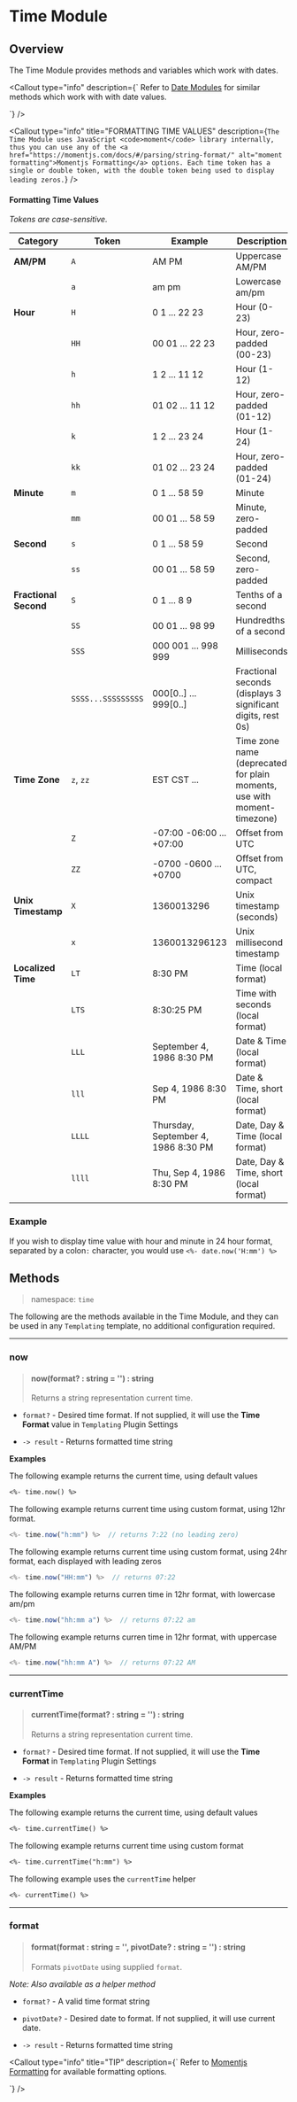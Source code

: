 
# Time Module

## Overview

The Time Module provides methods and variables which work with dates.

<Callout
  type="info"
  description={`
Refer to <a href="/built-in-modules/templating-modules-date" alt="Date Module">Date Modules</a> for similar methods which work with with date values.
  
  `}
/>

<Callout
  type="info"
  title="FORMATTING TIME VALUES"
  description={`
The Time Module uses JavaScript <code>moment</code> library internally, thus you can use any of the <a href="https://momentjs.com/docs/#/parsing/string-format/" alt="moment formatting">Momentjs Formatting</a> options.
Each time token has a single or double token, with the double token being used to display leading zeros.
  `}
/>

#### Formatting Time Values

_Tokens are case-sensitive._

| Category          | Token                | Example                                           | Description                                                                  |
| ----------------- | -------------------- | ------------------------------------------------- | ---------------------------------------------------------------------------- |
| **AM/PM**         | `A`                  | AM PM                                             | Uppercase AM/PM                                                              |
|                   | `a`                  | am pm                                             | Lowercase am/pm                                                              |
| **Hour**          | `H`                  | 0 1 ... 22 23                                     | Hour (0-23)                                                                  |
|                   | `HH`                 | 00 01 ... 22 23                                   | Hour, zero-padded (00-23)                                                    |
|                   | `h`                  | 1 2 ... 11 12                                     | Hour (1-12)                                                                  |
|                   | `hh`                 | 01 02 ... 11 12                                   | Hour, zero-padded (01-12)                                                    |
|                   | `k`                  | 1 2 ... 23 24                                     | Hour (1-24)                                                                  |
|                   | `kk`                 | 01 02 ... 23 24                                   | Hour, zero-padded (01-24)                                                    |
| **Minute**        | `m`                  | 0 1 ... 58 59                                     | Minute                                                                       |
|                   | `mm`                 | 00 01 ... 58 59                                   | Minute, zero-padded                                                          |
| **Second**        | `s`                  | 0 1 ... 58 59                                     | Second                                                                       |
|                   | `ss`                 | 00 01 ... 58 59                                   | Second, zero-padded                                                          |
| **Fractional Second** | `S`              | 0 1 ... 8 9                                       | Tenths of a second                                                           |
|                   | `SS`                 | 00 01 ... 98 99                                   | Hundredths of a second                                                       |
|                   | `SSS`                | 000 001 ... 998 999                               | Milliseconds                                                                 |
|                   | `SSSS...SSSSSSSSS`   | 000[0..] ... 999[0..]                             | Fractional seconds (displays 3 significant digits, rest 0s)                  |
| **Time Zone**     | `z`, `zz`            | EST CST ...                                       | Time zone name (deprecated for plain moments, use with moment-timezone)      |
|                   | `Z`                  | -07:00 -06:00 ... +07:00                          | Offset from UTC                                                              |
|                   | `ZZ`                 | -0700 -0600 ... +0700                             | Offset from UTC, compact                                                     |
| **Unix Timestamp** | `X`                 | 1360013296                                        | Unix timestamp (seconds)                                                     |
|                   | `x`                  | 1360013296123                                     | Unix millisecond timestamp                                                   |
| **Localized Time**| `LT`                 | 8:30 PM                                           | Time (local format)                                                          |
|                   | `LTS`                | 8:30:25 PM                                        | Time with seconds (local format)                                             |
|                   | `LLL`                | September 4, 1986 8:30 PM                         | Date & Time (local format)                                                   |
|                   | `lll`                | Sep 4, 1986 8:30 PM                               | Date & Time, short (local format)                                            |
|                   | `LLLL`               | Thursday, September 4, 1986 8:30 PM               | Date, Day & Time (local format)                                              |
|                   | `llll`               | Thu, Sep 4, 1986 8:30 PM                          | Date, Day & Time, short (local format)                                       |

### Example

If you wish to display time value with hour and minute in 24 hour format, separated by a colon`:` character, you would use `<%- date.now('H:mm') %>`

## Methods

> namespace: `time`

The following are the methods available in the Time Module, and they can be used in any `Templating` template, no additional configuration required.

---

### now

> #### now(format? : string = '') : string
>
> Returns a string representation current time.

- `format?` - Desired time format. If not supplied, it will use the **Time Format** value in `Templating` <Link href="/configuration/templating-settings" alt="Plugin Settings"> Plugin Settings </Link >

- `-> result` - Returns formatted time string

**Examples**

The following example returns the current time, using default values

```markdown
<%- time.now() %>
```

The following example returns current time using custom format, using 12hr format.

```javascript
<%- time.now("h:mm") %>  // returns 7:22 (no leading zero)
```

The following example returns current time using custom format, using 24hr format, each displayed with leading zeros

```javascript
<%- time.now("HH:mm") %>  // returns 07:22
```

The following example returns curren time in 12hr format, with lowercase am/pm

```javascript
<%- time.now("hh:mm a") %>  // returns 07:22 am
```

The following example returns curren time in 12hr format, with uppercase AM/PM

```javascript
<%- time.now("hh:mm A") %>  // returns 07:22 AM
```

---

### currentTime

> #### currentTime(format? : string = '') : string
>
> Returns a string representation current time.

- `format?` - Desired time format. If not supplied, it will use the **Time Format** in `Templating` <Link href="/configuration/templating-settings" alt="Plugin Settings"> Plugin Settings </Link >

- `-> result` - Returns formatted time string

**Examples**

The following example returns the current time, using default values

```markdown
<%- time.currentTime() %>
```

The following example returns current time using custom format

```markdown
<%- time.currentTime("h:mm") %>
```

The following example uses the `currentTime` helper

```markdown
<%- currentTime() %>
```

---

### format

> #### format(format : string = '', pivotDate? : string = '') : string
>
> Formats `pivotDate` using supplied `format`.

_Note: Also available as a <Link href="/built-in-modules/templating-modules-helpers"> helper method </Link >_

- `format?` - A valid time format string
- `pivotDate?` - Desired date to format. If not supplied, it will use current date.

- `-> result` - Returns formatted time string

<Callout
  type="info"
  title="TIP"
  description={`
Refer to <a href="https://momentjs.com/docs/#/parsing/string-format/" alt="moment formatting">Momentjs Formatting</a> for available formatting options.
  
  `}
/>
